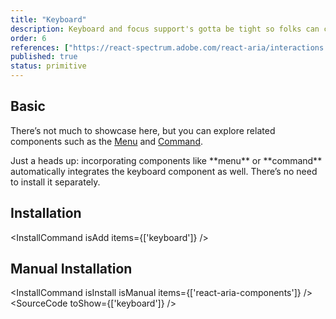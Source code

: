 ```yaml
---
title: "Keyboard"
description: Keyboard and focus support's gotta be tight so folks can cruise through your app using just the keys. It’s clutch for those who can’t rock a mouse or touchscreen, but power users dig it too speedy nav without ever leaving the keyboard.
order: 6
references: ["https://react-spectrum.adobe.com/react-aria/interactions.html#keyboard-and-focus-behavior"]
published: true
status: primitive
---
```


## Basic
There’s not much to showcase here, but you can explore related components such as the [Menu](/docs/components/collections/menu) and [Command](/docs/components/controls/command).

<Note>
  Just a heads up: incorporating components like **menu** or **command** automatically integrates the keyboard component as well. There’s no need to install it separately.
</Note>

## Installation
<InstallCommand isAdd items={['keyboard']} />

## Manual Installation
<InstallCommand isInstall isManual items={['react-aria-components']} />
<SourceCode toShow={['keyboard']} />
